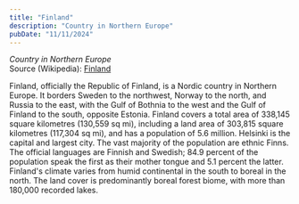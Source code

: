 ```yaml
---
title: "Finland"
description: "Country in Northern Europe"
pubDate: "11/11/2024"
---
```


*Country in Northern Europe*  
Source (Wikipedia): [Finland][1]

Finland, officially the Republic of Finland, is a Nordic country in Northern Europe. It borders Sweden to the northwest, Norway to the north, and Russia to the east, with the Gulf of Bothnia to the west and the Gulf of Finland to the south, opposite Estonia. Finland covers a total area of 338,145 square kilometres (130,559 sq mi), including a land area of 303,815 square kilometres (117,304 sq mi), and has a population of 5.6 million. Helsinki is the capital and largest city. The vast majority of the population are ethnic Finns. The official languages are Finnish and Swedish; 84.9 percent of the population speak the first as their mother tongue and 5.1 percent the latter. Finland's climate varies from humid continental in the south to boreal in the north. The land cover is predominantly boreal forest biome, with more than 180,000 recorded lakes.

[1]: https://en.wikipedia.org/wiki/Finland
